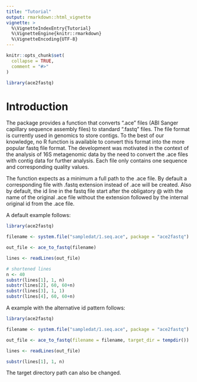 ```yaml
---
title: "Tutorial"
output: rmarkdown::html_vignette
vignette: >
  %\VignetteIndexEntry{Tutorial}
  %\VignetteEngine{knitr::rmarkdown}
  %\VignetteEncoding{UTF-8}
---
```


```r
knitr::opts_chunk$set(
  collapse = TRUE,
  comment = "#>"
)
```

```r
library(ace2fastq)
```
# Introduction

The package provides a function that converts ".ace" files (ABI Sanger capillary sequence assembly files) to standard ".fastq" files. The file format is currently used in genomics to store contigs. To the best of our knowledge, no R function is available to convert this format into the more popular fastq file format. The development was motivated in the context of the analysis of 16S metagenomic data by the need to convert the .ace files with contig data for further analysis. Each file only contains one sequence and corresponding quality values.

The function expects as a minimum a full path to the .ace file. By default a corresponding file with .fastq extension instead of .ace will be created. Also by default, the id line in the fastq file start after the obligatory @ with the name of the original .ace file without the extension followed by the internal original id from the .ace file.

A default example follows:

```r
library(ace2fastq)

filename <- system.file("sampledat/1.seq.ace", package = "ace2fastq")

out_file <- ace_to_fastq(filename)

lines <- readLines(out_file)

```

```r
# shortened lines
n <- 40
substr(lines[1], 1, n)
substr(lines[2], 60, 60+n)
substr(lines[3], 1, 1)
substr(lines[4], 60, 60+n)

```
A example with the alternative id pattern follows:

```r
library(ace2fastq)

filename <- system.file("sampledat/1.seq.ace", package = "ace2fastq")

out_file <- ace_to_fastq(filename = filename, target_dir = tempdir())

lines <- readLines(out_file)
```

```r
substr(lines[1], 1, n)
```

The target directory path can also be changed.
